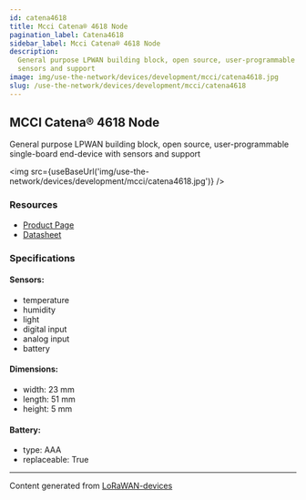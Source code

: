 ```yaml
---
id: catena4618
title: Mcci Catena® 4618 Node
pagination_label: Catena4618
sidebar_label: Mcci Catena® 4618 Node
description:
  General purpose LPWAN building block, open source, user-programmable single-board end-device with
  sensors and support
image: img/use-the-network/devices/development/mcci/catena4618.jpg
slug: /use-the-network/devices/development/mcci/catena4618
---
```



## MCCI Catena® 4618 Node

General purpose LPWAN building block, open source, user-programmable single-board end-device with
sensors and support

<img src={useBaseUrl('img/use-the-network/devices/development/mcci/catena4618.jpg')} />

### Resources

- [Product Page](https://mcci.io/catena4618)
- [Datasheet](https://cdn.shopify.com/s/files/1/0873/5104/files/Catena4618-Datasheet.pdf?v=1610912841)

### Specifications

#### Sensors:

- temperature
- humidity
- light
- digital input
- analog input
- battery

#### Dimensions:

- width: 23 mm
- length: 51 mm
- height: 5 mm

#### Battery:

- type: AAA
- replaceable: True

---

Content generated from [LoRaWAN-devices](https://github.com/TheThingsNetwork/lorawan-devices)
